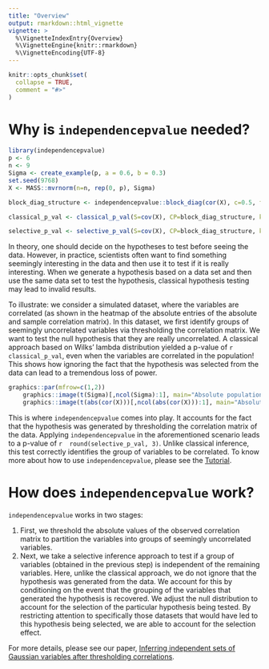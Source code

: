 ```yaml
---
title: "Overview"
output: rmarkdown::html_vignette
vignette: >
  %\VignetteIndexEntry{Overview}
  %\VignetteEngine{knitr::rmarkdown}
  %\VignetteEncoding{UTF-8}
---
```


```r
knitr::opts_chunk$set(
  collapse = TRUE,
  comment = "#>"
)
```
# Why is `independencepvalue` needed?

```r
library(independencepvalue)
p <- 6
n <- 9
Sigma <- create_example(p, a = 0.6, b = 0.3)
set.seed(9768)
X <- MASS::mvrnorm(n=n, rep(0, p), Sigma)
```

```r
block_diag_structure <- independencepvalue::block_diag(cor(X), c=0.5, fig=TRUE)
```

```r
classical_p_val <- classical_p_val(S=cov(X), CP=block_diag_structure, k=1, n=n, mc_iter=1000)
```

```r
selective_p_val <- selective_p_val(S=cov(X), CP=block_diag_structure, k=1, n=n, c=0.5, d0=5, mc_iter=1000)
```

In theory, one should decide on the hypotheses to test before seeing the data. However, in practice, scientists often want to find something seemingly interesting in the data and then use it to test if it is really interesting. When we generate a hypothesis based on a data set and then use the same data set to test the hypothesis, classical hypothesis testing may lead to invalid results.

To illustrate: we consider a simulated dataset, where the variables are correlated (as shown in the heatmap of the absolute entries of the absolute and sample correlation matrix). In this dataset, we first identify groups of seemingly uncorrelated variables via thresholding the correlation matrix. We want to test the null hypothesis that they are really uncorrelated. A classical approach based on Wilks' lambda distribution yielded a p-value of `r classical_p_val`, even when the variables are correlated in the population! This shows how ignoring the fact that the hypothesis was selected from the data can lead to a tremendous loss of power.

```r
graphics::par(mfrow=c(1,2))
    graphics::image(t(Sigma)[,ncol(Sigma):1], main="Absolute population correlation", col=rev(grDevices::heat.colors(10)), xaxt='n', yaxt='n')
    graphics::image(t(abs(cor(X)))[,ncol(abs(cor(X))):1], main="Absolute sample correlation", col=rev(grDevices::heat.colors(10)), xaxt='n', yaxt='n')
```

This is where `independencepvalue` comes into play. It accounts for the fact that the hypothesis was generated by thresholding the correlation matrix of the data. Applying `independencepvalue` in the aforementioned scenario leads to a p-value of `r 
round(selective_p_val, 3)`. Unlike classical inference, this test correctly identifies the group of variables to be correlated. To know more about how to use `independencepvalue`, please see the [Tutorial](Tutorial.html). 

# How does `independencepvalue` work?
`independencepvalue` works in two stages:

 1. First, we threshold the absolute values of the observed correlation matrix to partition the variables into groups of seemingly uncorrelated variables. 
 2. Next, we take a selective inference approach to test if a group of variables (obtained in the previous step) is independent of the remaining variables. Here, unlike the classical approach, we do not ignore that the hypothesis was generated from the data. We account for this by conditioning on the event that the grouping of the variables that generated the hypothesis is recovered. We adjust the null distribution to account for the selection of the particular hypothesis being tested. By restricting attention to specifically those datasets that would have led to this hypothesis being selected, we are able to account for the selection effect.

For more details, please see our paper, [Inferring independent sets of Gaussian variables after thresholding correlations](https://arxiv.org/abs/2211.01521).



